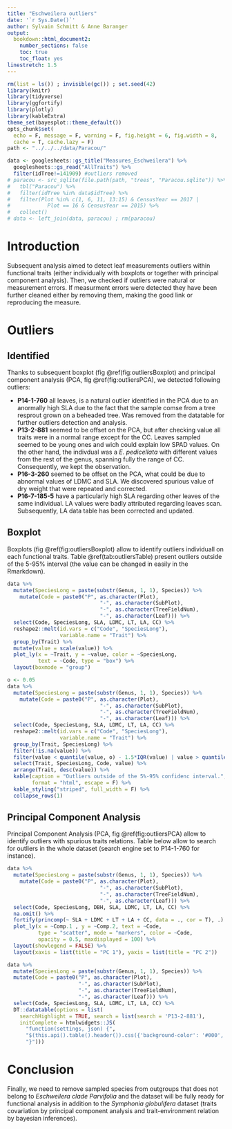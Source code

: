 ```yaml
---
title: "Eschweilera outliers"
date: '`r Sys.Date()`'
author: Sylvain Schmitt & Anne Baranger
output:
  bookdown::html_document2:
    number_sections: false
    toc: true
    toc_float: yes
linestretch: 1.5
---
```


```r
rm(list = ls()) ; invisible(gc()) ; set.seed(42)
library(knitr)
library(tidyverse)
library(ggfortify)
library(plotly)
library(kableExtra)
theme_set(bayesplot::theme_default())
opts_chunk$set(
  echo = F, message = F, warning = F, fig.height = 6, fig.width = 8,
  cache = T, cache.lazy = F)
path <- "../../../data/Paracou/"
```

```r
data <- googlesheets::gs_title("Measures_Eschweilera") %>% 
  googlesheets::gs_read("AllTraits") %>% 
  filter(idTree!=141909) #outliers removed
# paracou <- src_sqlite(file.path(path, "trees", "Paracou.sqlite")) %>% 
#   tbl("Paracou") %>% 
#   filter(idTree %in% data$idTree) %>% 
#   filter(Plot %in% c(1, 6, 11, 13:15) & CensusYear == 2017 |
#            Plot == 16 & CensusYear == 2015) %>% 
#   collect()
# data <- left_join(data, paracou) ; rm(paracou)
```

# Introduction

Subsequent analysis aimed to detect leaf measurements outliers within functional traits (either individually with boxplots or together with principal component analysis). Then, we checked if outliers were natural or measurement errors. If measurment errors were detected they have been further cleaned either by removing them, making the good link or reproducing the measure.

# Outliers

## Identified

Thanks to subsequent boxplot (fig \@ref(fig:outliersBoxplot) and principal component analysis (PCA, fig \@ref(fig:outliersPCA), we detected following outliers:

* __P14-1-760__ all leaves, is a natural outlier identified in the PCA due to an anormally high SLA due to the fact that the sample comse from a tree resprout grown on a beheaded tree. Was removed from the datatable for further outliers detection and analysis.
* __P13-2-881__ seemed to be offset on the PCA, but after checking value all traits were in a normal range except for the CC. Leaves sampled seemed to be young ones and wich could explain low SPAD values. On the other hand, the indivdual was a *E. pedicellata* with different values from the rest of the genus, spanning fully the range of CC. Consequently, we kept the observation.
* __P16-3-260__ seemed to be offset on the PCA, what could be due to abnormal values of LDMC and SLA. We discovered spurious value of dry weight that were repeated and corrected.
* __P16-7-185-5__ have a particularly high SLA regarding other leaves of the same individual. LA values were badly attributed regarding leaves scan. Subsequently, LA data table has been corrected and updated.

## Boxplot

Boxplots (fig \@ref(fig:outliersBoxplot) allow to identify outliers individuall on each functional traits. Table \@ref(tab:outliersTable) present outliers outside of the 5-95% interval (the value can be changed in easily in the Rmarkdown).

```r
data %>% 
  mutate(SpeciesLong = paste(substr(Genus, 1, 1), Species)) %>% 
    mutate(Code = paste0("P", as.character(Plot), 
                              "-", as.character(SubPlot),
                              "-", as.character(TreeFieldNum),
                              "-", as.character(Leaf))) %>% 
  select(Code, SpeciesLong, SLA, LDMC, LT, LA, CC) %>% 
  reshape2::melt(id.vars = c("Code", "SpeciesLong"),
                 variable.name = "Trait") %>% 
  group_by(Trait) %>% 
  mutate(value = scale(value)) %>% 
  plot_ly(x = ~Trait, y = ~value, color = ~SpeciesLong,
          text = ~Code, type = "box") %>%
  layout(boxmode = "group")
```

```r
o <- 0.05
data %>% 
  mutate(SpeciesLong = paste(substr(Genus, 1, 1), Species)) %>% 
    mutate(Code = paste0("P", as.character(Plot), 
                              "-", as.character(SubPlot),
                              "-", as.character(TreeFieldNum),
                              "-", as.character(Leaf))) %>% 
  select(Code, SpeciesLong, SLA, LDMC, LT, LA, CC) %>% 
  reshape2::melt(id.vars = c("Code", "SpeciesLong"),
                 variable.name = "Trait") %>% 
  group_by(Trait, SpeciesLong) %>% 
  filter(!is.na(value)) %>% 
  filter(value < quantile(value, o) - 1.5*IQR(value) | value > quantile(value, (1-0)) + 1.5*IQR(value)) %>% 
  select(Trait, SpeciesLong, Code, value) %>% 
  arrange(Trait, desc(value)) %>% 
  kable(caption = "Outliers outside of the 5%-95% confidenc interval.",
        format = "html", escape = F) %>% 
  kable_styling("striped", full_width = F) %>% 
  collapse_rows(1)
```

## Principal Component Analysis

Principal Component Analysis (PCA, fig \@ref(fig:outliersPCA) allow to identify outliers with spurious traits relations. Table below allow to search for outliers in the whole dataset (search engine set to P14-1-760 for instance).

```r
data %>% 
  mutate(SpeciesLong = paste(substr(Genus, 1, 1), Species)) %>% 
    mutate(Code = paste0("P", as.character(Plot), 
                              "-", as.character(SubPlot),
                              "-", as.character(TreeFieldNum),
                              "-", as.character(Leaf))) %>% 
  select(Code, SpeciesLong, DBH, SLA, LDMC, LT, LA, CC) %>% 
  na.omit() %>% 
  fortify(princomp(~ SLA + LDMC + LT + LA + CC, data = ., cor = T), .) %>% 
  plot_ly(x = ~Comp.1 , y = ~Comp.2, text = ~Code,
          type = "scatter", mode = "markers", color = ~Code,
          opacity = 0.5, maxdisplayed = 100) %>% 
  layout(showlegend = FALSE) %>% 
  layout(xaxis = list(title = "PC 1"), yaxis = list(title = "PC 2"))
```

```r
data %>% 
  mutate(SpeciesLong = paste(substr(Genus, 1, 1), Species)) %>% 
  mutate(Code = paste0("P", as.character(Plot), 
                       "-", as.character(SubPlot),
                       "-", as.character(TreeFieldNum),
                       "-", as.character(Leaf))) %>% 
  select(Code, SpeciesLong, SLA, LDMC, LT, LA, CC) %>% 
  DT::datatable(options = list(
    searchHighlight = TRUE, search = list(search = 'P13-2-881'),
    initComplete = htmlwidgets::JS(
      "function(settings, json) {",
      "$(this.api().table().header()).css({'background-color': '#000', 'color': '#fff'});",
      "}")))
```

# Conclusion

Finally, we need to remove sampled species from outgroups that does not belong to *Eschweilera clade Parvifolia* and the dataset will be fully ready for functional analysis in addition to the *Symphonia globulifera* dataset (traits covariation by principal component analysis and trait-environment relation by bayesian inferences).
